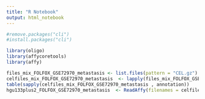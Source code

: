 ---
title: "R Notebook"
output: html_notebook
---


```{r}
#remove.packages("cli")
#install.packages("cli")

library(oligo)
library(affycoretools)
library(affy)

files_mix_FOLFOX_GSE72970_metastasis <- list.files(pattern = "CEL.gz")
celfiles_mix_FOLFOX_GSE72970_metastasis  <- lapply(files_mix_FOLFOX_GSE72970_metastasis , function(x) ReadAffy(filenames = x))
table(sapply(celfiles_mix_FOLFOX_GSE72970_metastasis , annotation))
hgu133plus2_FOLFOX_GSE72970_metastasis  <- ReadAffy(filenames = celfiles_mix_FOLFOX_GSE72970_metastasis$hgu133plus2)
```


